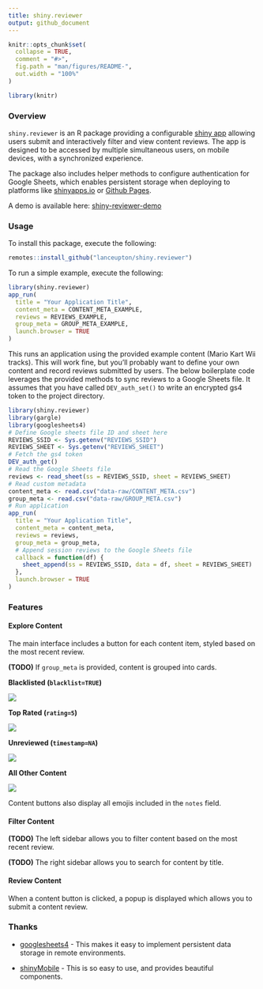 ```yaml
---
title: shiny.reviewer
output: github_document
---
```


<!-- README.md is generated from README.Rmd. Please edit that file -->

```r
knitr::opts_chunk$set(
  collapse = TRUE,
  comment = "#>",
  fig.path = "man/figures/README-",
  out.width = "100%"
)
```

```r
library(knitr)
```

<!-- badges: start -->
<!-- badges: end -->


### Overview

`shiny.reviewer` is an R package providing a configurable [shiny app](https://shiny.posit.co/)
allowing users submit and interactively filter and view content reviews. The
app is designed to be accessed by multiple simultaneous users, on mobile
devices, with a synchronized experience.

The package also includes helper methods to configure authentication for Google
Sheets, which enables persistent storage when deploying to platforms like
[shinyapps.io](https://shinyapps.io) or [Github Pages](https://pages.github.com/).

A demo is available here: [shiny-reviewer-demo](https://lanceupton.shinyapps.io/shiny-reviewer-demo)


### Usage

To install this package, execute the following:

```r
remotes::install_github("lanceupton/shiny.reviewer")
```

To run a simple example, execute the following:

```r
library(shiny.reviewer)
app_run(
  title = "Your Application Title",
  content_meta = CONTENT_META_EXAMPLE,
  reviews = REVIEWS_EXAMPLE, 
  group_meta = GROUP_META_EXAMPLE,
  launch.browser = TRUE
)
```

This runs an application using the provided example content (Mario Kart Wii
tracks). This will work fine, but you'll probably want to define your own
content and record reviews submitted by users. The below boilerplate code
leverages the provided methods to sync reviews to a Google Sheets file. It
assumes that you have called `DEV_auth_set()` to write an encrypted gs4 token to
the project directory.

```r
library(shiny.reviewer)
library(gargle)
library(googlesheets4)
# Define Google sheets file ID and sheet here
REVIEWS_SSID <- Sys.getenv("REVIEWS_SSID")
REVIEWS_SHEET <- Sys.getenv("REVIEWS_SHEET")
# Fetch the gs4 token
DEV_auth_get()
# Read the Google Sheets file
reviews <- read_sheet(ss = REVIEWS_SSID, sheet = REVIEWS_SHEET)
# Read custom metadata
content_meta <- read.csv("data-raw/CONTENT_META.csv")
group_meta <- read.csv("data-raw/GROUP_META.csv")
# Run application
app_run(
  title = "Your Application Title",
  content_meta = content_meta,
  reviews = reviews, 
  group_meta = group_meta,
  # Append session reviews to the Google Sheets file
  callback = function(df) {
    sheet_append(ss = REVIEWS_SSID, data = df, sheet = REVIEWS_SHEET)
  },
  launch.browser = TRUE
)
```    


### Features

#### Explore Content

The main interface includes a button for each content item, styled based on the
most recent review.

**(TODO)** If `group_meta` is provided, content is grouped into cards.

**Blacklisted (`blacklist=TRUE`)**

![](readme_files/content_blacklisted.png)

**Top Rated (`rating=5`)**

![](readme_files/content_5star.png)

**Unreviewed (`timestamp=NA`)**

![](readme_files/content_unreviewed.png)

**All Other Content**

![](readme_files/content_default.png)

Content buttons also display all emojis included in the `notes` field.


#### Filter Content

**(TODO)** The left sidebar allows you to filter content based on the most recent review.

**(TODO)** The right sidebar allows you to search for content by title.


#### Review Content

When a content button is clicked, a popup is displayed which allows you to
submit a content review.


### Thanks

* [googlesheets4](https://googlesheets4.tidyverse.org/) - This makes it easy to
implement persistent data storage in remote environments.

* [shinyMobile](https://rinterface.github.io/shinyMobile/) - This is so easy to use, and provides beautiful
components.
